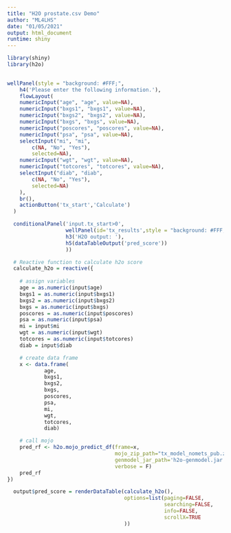 ```yaml
--- 
title: "H2O prostate.csv Demo" 
author: "ML4LHS" 
date: "01/05/2021" 
output: html_document 
runtime: shiny 
---
```

```r
library(shiny)
library(h2o)
  
```

```r
wellPanel(style = "background: #FFF;",
    h4('Please enter the following information.'),
    flowLayout(
	numericInput("age", "age", value=NA), 
	numericInput("bxgs1", "bxgs1", value=NA), 
	numericInput("bxgs2", "bxgs2", value=NA), 
	numericInput("bxgs", "bxgs", value=NA), 
	numericInput("poscores", "poscores", value=NA), 
	numericInput("psa", "psa", value=NA), 
	selectInput("mi", "mi", 
		c(NA, "No", "Yes"), 
		selected=NA), 
	numericInput("wgt", "wgt", value=NA), 
	numericInput("totcores", "totcores", value=NA), 
	selectInput("diab", "diab", 
		c(NA, "No", "Yes"), 
		selected=NA)
	),
  	br(),
  	actionButton('tx_start','Calculate')
  )

  conditionalPanel('input.tx_start>0',
                   wellPanel(id='tx_results',style = "background: #FFF;",
                   h3('H2O output: '),
                   h5(dataTableOutput('pred_score'))
                   ))

  # Reactive function to calculate h2o score
  calculate_h2o = reactive({
  
	# assign variables
	age = as.numeric(input$age)
	bxgs1 = as.numeric(input$bxgs1)
	bxgs2 = as.numeric(input$bxgs2)
	bxgs = as.numeric(input$bxgs)
	poscores = as.numeric(input$poscores)
	psa = as.numeric(input$psa)
	mi = input$mi
	wgt = as.numeric(input$wgt)
	totcores = as.numeric(input$totcores)
	diab = input$diab

  	# create data frame
  	x <- data.frame(
			age,
			bxgs1,
			bxgs2,
			bxgs,
			poscores,
			psa,
			mi,
			wgt,
			totcores,
			diab)

  	# call mojo
  	pred_rf <- h2o.mojo_predict_df(frame=x,
  	                               mojo_zip_path="tx_model_nomets_pub.zip",
  	                               genmodel_jar_path='h2o-genmodel.jar',
  	                               verbose = F)
  	pred_rf
})

  output$pred_score = renderDataTable(calculate_h2o(),
                                      options=list(paging=FALSE,
                                                   searching=FALSE,
                                                   info=FALSE,
                                                   scrollX=TRUE
                                      ))
  
```
